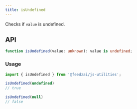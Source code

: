 ```yaml
---
title: isUndefined
---
```

Checks if `value` is undefined.

## API

```typescript
function isUndefined(value: unknown): value is undefined;
```

### Usage

```typescript
import { isUndefined } from '@feedzai/js-utilities';

isUndefined(undefined)
// true

isUndefined(null)
// false
```
